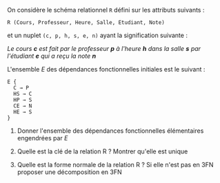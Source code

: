 
On considère le schéma relationnel `R` défini sur les attributs suivants :

`R (Cours, Professeur, Heure, Salle, Etudiant, Note)`

et un nuplet `(c, p, h, s, e, n)` ayant la signification suivante :

_Le cours **c** est fait par le professeur **p** à l'heure **h** dans la salle **s** par l'étudiant **e** qui a reçu la note **n**_


L'ensemble _E_ des dépendances fonctionnelles initiales est le suivant :

```
E {
  C → P
  HS → C
  HP → S
  CE → N
  HE → S
}
```

1. Donner l'ensemble des dépendances fonctionnelles élémentaires engendrées par _E_

2. Quelle est la clé de la relation R ? Montrer qu'elle est unique

3. Quelle est la forme normale de la relation R ? Si elle n'est pas en 3FN proposer une décomposition en 3FN
